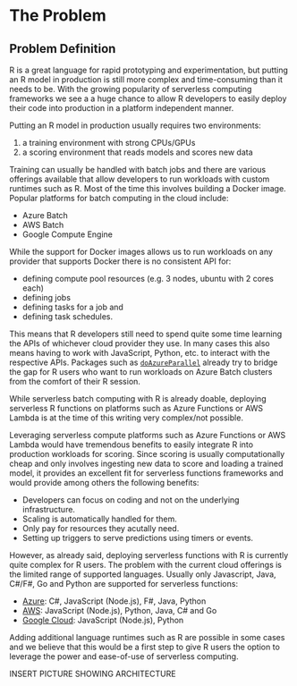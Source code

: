 # The Problem
<!-- 
Outlining the issue / weak point / problem to be solved by this proposal. This should be a compelling section that sets the reader up for the next section - the proposed solution!

It is important to cover:

 - [ ] What the problem is
 - [ ] Who it affects
 - [ ] Have there been previous attempts to resolve the problem
 - [ ] Why it should be tackled
-->


## Problem Definition

R is a great language for rapid prototyping and experimentation, but putting an R model in production is still more complex and time-consuming than it needs to be. With the growing popularity of serverless computing frameworks we see a a huge chance to allow R developers to easily deploy their code into production in a platform independent manner.

Putting an R model in production usually requires two environments:

1. a training environment with strong CPUs/GPUs
2. a scoring environment that reads models and scores new data

Training can usually be handled with batch jobs and there are various offerings available that allow developers to run workloads with custom runtimes such as R. Most of the time this involves building a Docker image. Popular platforms for batch computing in the cloud include:

- Azure Batch
- AWS Batch
- Google Compute Engine

While the support for Docker images allows us to run workloads on any provider that supports Docker there is no consistent API for:

- defining compute pool resources (e.g. 3 nodes, ubuntu with 2 cores each)
- defining jobs
- defining tasks for a job and
- defining task schedules.

This means that R developers still need to spend quite some time learning the APIs of whichever cloud provider they use. In many cases this also means having to work with JavaScript, Python, etc. to interact with the respective APIs. Packages such as [`doAzureParallel`](https://github.com/Azure/doAzureParallel) already try to bridge the gap for R users who want to run workloads on Azure Batch clusters from the comfort of their R session.

While serverless batch computing with R is already doable, deploying serverless R functions on platforms such as Azure Functions or AWS Lambda is at the time of this writing very complex/not possible.

Leveraging serverless compute platforms such as Azure Functions or AWS Lambda would have tremendous benefits to easily integrate R into production workloads for scoring. Since scoring is usually computationally cheap and only involves ingesting new data to score and loading a trained model, it provides an excellent fit for serverless functions frameworks and would provide among others the following benefits:

- Developers can focus on coding and not on the underlying infrastructure.
- Scaling is automatically handled for them.
- Only pay for resources they acutally need.
- Setting up triggers to serve predictions using timers or events.

However, as already said, deploying serverless functions with R is currently quite complex for R users. The problem with the current cloud offerings is the limited range of supported languages. Usually only Javascript, Java, C#/F#, Go and Python are supported for serverless functions:

- [Azure](https://docs.microsoft.com/en-us/azure/azure-functions/supported-languages): C#, JavaScript (Node.js), F#, Java, Python
- [AWS](https://aws.amazon.com/lambda/faqs/): JavaScript (Node.js), Python, Java, C# and Go
- [Google Cloud](https://cloud.google.com/functions/docs/writing/): JavaScript (Node.js), Python

Adding additional language runtimes such as R are possible in some cases and we believe that this would be a first step to give R users the option to leverage the power and ease-of-use of serverless computing.

INSERT PICTURE SHOWING ARCHITECTURE


